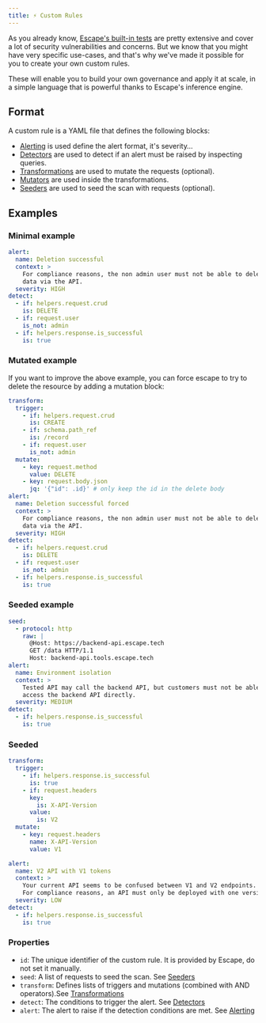 ```yaml
---
title: ⚡ Custom Rules
---
```


As you already know, [Escape's built-in tests](https://docs.escape.tech/testing/vulnerabilities/) are
pretty extensive and cover a lot of security vulnerabilities and concerns.
But we know that you might have very specific use-cases, and that's why
we've made it possible for you to create your own custom rules.

These will enable you to build your own governance and apply it at scale,
in a simple language that is powerful thanks to Escape's inference engine.

## Format

A custom rule is a YAML file that defines the following blocks:

- [Alerting](https://docs.escape.tech/testing/custom-rules/Alerting) is used define the alert format, it's severity…
- [Detectors](https://docs.escape.tech/testing/custom-rules/Detectors) are used to detect if an alert must be raised by inspecting queries.
- [Transformations](https://docs.escape.tech/testing/custom-rules/Transformations) are used to mutate the requests (optional).
- [Mutators](https://docs.escape.tech/testing/custom-rules/Mutators) are used inside the transformations.
- [Seeders](https://docs.escape.tech/testing/custom-rules/Seeders) are used to seed the scan with requests (optional).

## Examples

### Minimal example

```yaml
alert:
  name: Deletion successful
  context: >
    For compliance reasons, the non admin user must not be able to delete some
    data via the API.
  severity: HIGH
detect:
  - if: helpers.request.crud
    is: DELETE
  - if: request.user
    is_not: admin
  - if: helpers.response.is_successful
    is: true
```

### Mutated example

If you want to improve the above example, you can force escape to try to
delete the resource by adding a mutation block:

```yaml
transform:
  trigger:
    - if: helpers.request.crud
      is: CREATE
    - if: schema.path_ref
      is: /record
    - if: request.user
      is_not: admin
  mutate:
    - key: request.method
      value: DELETE
    - key: request.body.json
      jq: '{"id": .id}' # only keep the id in the delete body
alert:
  name: Deletion successful forced
  context: >
    For compliance reasons, the non admin user must not be able to delete some
    data via the API.
  severity: HIGH
detect:
  - if: helpers.request.crud
    is: DELETE
  - if: request.user
    is_not: admin
  - if: helpers.response.is_successful
    is: true
```

### Seeded example

```yaml
seed:
  - protocol: http
    raw: |
      @Host: https://backend-api.escape.tech
      GET /data HTTP/1.1
      Host: backend-api.tools.escape.tech
alert:
  name: Environment isolation
  context: >
    Tested API may call the backend API, but customers must not be able to
    access the backend API directly.
  severity: MEDIUM
detect:
  - if: helpers.response.is_successful
    is: true
```

### Seeded

```yaml
transform:
  trigger:
    - if: helpers.response.is_successful
      is: true
    - if: request.headers
      key:
        is: X-API-Version
      value:
        is: V2
  mutate:
    - key: request.headers
      name: X-API-Version
      value: V1

alert:
  name: V2 API with V1 tokens
  context: >
    Your current API seems to be confused between V1 and V2 endpoints.
    For compliance reasons, an API must only be deployed with one version.
  severity: LOW
detect:
  - if: helpers.response.is_successful
    is: true
```

### Properties

- `id`: The unique identifier of the custom rule. It is provided by Escape, do not set it manually.
- `seed`: A list of requests to seed the scan. See [Seeders](https://docs.escape.tech/testing/custom-rules/Seeders)
- `transform`: Defines lists of triggers and mutations (combined with AND operators).See [Transformations](https://docs.escape.tech/testing/custom-rules/Transformations)
- `detect`: The conditions to trigger the alert. See [Detectors](https://docs.escape.tech/testing/custom-rules/Detectors)
- `alert`: The alert to raise if the detection conditions are met. See [Alerting](https://docs.escape.tech/testing/custom-rules/Alerting)
